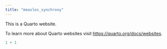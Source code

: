 ```yaml
---
title: "measles_synchrony"
---
```


This is a Quarto website.

To learn more about Quarto websites visit <https://quarto.org/docs/websites>.

```r
1 + 1
```
